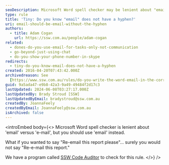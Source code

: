 ```yaml
---
seoDescription: Microsoft Word spell checker may be lenient about "email" versus "e-mail", but it's essential to use "email" correctly.
type: rule
title: 'Tiny: Do you know "email" does not have a hyphen?'
uri: email-should-be-email-without-the-hyphen
authors:
  - title: Adam Cogan
    url: https://ssw.com.au/people/adam-cogan
related:
  - dones-do-you-use-email-for-tasks-only-not-communication
  - go-beyond-just-using-chat
  - do-you-show-your-phone-number-in-skype
redirects:
  - tiny-do-you-know-email-does-not-have-a-hyphen
created: 2016-04-20T07:43:42.000Z
archivedreason: See
  [https://www.ssw.com.au/rules/do-you-write-the-word-email-in-the-correct-format](/rules/do-you-write-the-word-email-in-the-correct-format)
guid: 9a5ada47-e9b8-42a3-9a49-49484f2d17c3
lastUpdated: 2024-06-08T03:27:17.000Z
lastUpdatedBy: Brady Stroud [SSW]
lastUpdatedByEmail: bradystroud@ssw.com.au
createdBy: JoannaFeely
createdByEmail: JoannaFeely@ssw.com.au
isArchived: false
---
```


<introEmbed
  body={<>
Microsoft Word spell checker is lenient about 'email' versus 'e-mail', but you should use 'email' instead.

What if you wanted to say "Re-email this report please"... surely you would not say "Re-e-mail this report."

We have a program called [SSW Code Auditor](https://www.ssw.com.au/ssw/CodeAuditor/Rules.aspx#Email) to check for this rule.
  </>}
/>
